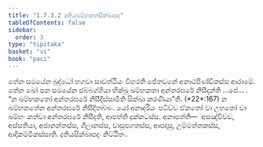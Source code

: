 ```yaml
---
title: "1.7.3.2 දුතියඛම්භකතසික්ඛාපද"
tableOfContents: false
sidebar:
  order: 3
type: "tipitaka"
basket: "vi"
book: "paci"
---
```



<DynamicBreadcrumb />

<Division number="597" book="paci">

<Paragraph number="1790" book="paci">
තේන සමයේන බුද්ධෝ භගවා සාවත්ථියං විහරති ජේතවනේ අනාථපිණ්ඩිකස්ස ආරාමේ. තේන ඛෝ පන සමයේන ඡබ්බග්ගියා භික්ඛූ ඛම්භකතා අන්තරඝරේ නිසීදන්ති …පේ… .
</Paragraph>

<Paragraph number="1791" book="paci">
<Emphasis>“න ඛම්භකතෝ අන්තරඝරේ නිසීදිස්සාමීති සික්ඛා කරණීයා”</Emphasis>ති. (*22*:<Emphasis>167</Emphasis>)
</Paragraph>

<Paragraph number="1792" book="paci">
න ඛම්භකතේන අන්තරඝරේ නිසීදිතබ්බං. යෝ අනාදරියං පටිච්ච ඒකතෝ වා උභතෝ වා ඛම්භං කත්වා අන්තරඝරේ නිසීදති, ආපත්ති දුක්කටස්ස.
</Paragraph>

<Paragraph number="1793" book="paci">
අනාපත්ති—  අසඤ්චිච්ච, අස්සතියා, අජානන්තස්ස, ගිලානස්ස, වාසූපගතස්ස, ආපදාසු, උම්මත්තකස්ස, ආදිකම්මිකස්සාති.

</Paragraph>
</Division>

<Paragraph number="1794" type="center" book="paci">
දුතියසික්ඛාපදං නිට්ඨිතං.
</Paragraph>